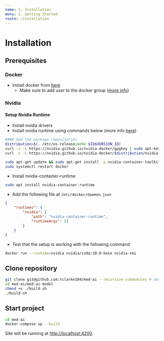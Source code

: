 ```yaml
---
name: 1. Installation
menu: 2. Getting Started
route: /installation
---
```


# Installation

## Prerequisites

### Docker

- Install docker from [here](https://docs.docker.com/engine/install/ubuntu/)
    - Make sure to add user to the docker group ([more info](https://docs.docker.com/engine/install/linux-postinstall/))
    
### Nvidia

#### Setup Nvidia Runtime

- Install nvidia drivers
- Install nvidia runtime using commands below (more info [here](https://github.com/NVIDIA/nvidia-docker#quickstart))

```  bash
#### Add the package repositories
distribution=$(. /etc/os-release;echo $ID$VERSION_ID)
curl -s -L https://nvidia.github.io/nvidia-docker/gpgkey | sudo apt-key add -
curl -s -L https://nvidia.github.io/nvidia-docker/$distribution/nvidia-docker.list | sudo tee /etc/apt/sources.list.d/nvidia-docker.list

sudo apt-get update && sudo apt-get install -y nvidia-container-toolkit
sudo systemctl restart docker
```

- Install nvidia-container-runtime

``` bash
sudo apt install nvidia-container-runtime 
```

- Add the following file at ```/etc/docker/daemon.json```
``` json
{
    "runtimes": {
        "nvidia": {
            "path": "nvidia-container-runtime",
            "runtimeArgs": []
        }
    }
}
```

- Test that the setup is working with the following command

``` bash
docker run --runtime=nvidia nvidia/cuda:10.0-base nvidia-smi
```
## Clone repository

``` bash
git clone git@github.com:tclarke104/med-ai --recursive-submodules # download
cd med-ai/med-ai-model
chmod +x ./build.sh
./build.sh
```

## Start project

``` bash
cd med-ai
docker-compose up --build
```

Site will be running at [http://localhost:4200](http://localhost:4200).